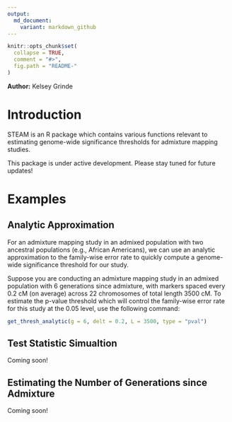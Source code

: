 ```yaml
---
output:
  md_document:
    variant: markdown_github
---
```


<!-- README.md is generated from README.Rmd. Please edit that file -->

```r
knitr::opts_chunk$set(
  collapse = TRUE,
  comment = "#>",
  fig.path = "README-"
)
```

**Author:** Kelsey Grinde

# Introduction

STEAM is an R package which contains various functions relevant to estimating genome-wide significance thresholds for admixture mapping studies. 

This package is under active development. Please stay tuned for future updates!

# Examples

## Analytic Approximation

For an admixture mapping study in an admixed population with two ancestral populations (e.g., African Americans), we can use an analytic approximation to the family-wise error rate to quickly compute a genome-wide significance threshold for our study. 

Suppose you are conducting an admixture mapping study in an admixed population with 6 generations since admixture, with markers spaced every 0.2 cM (on average) across 22 chromosomes of total length 3500 cM. To estimate the p-value threshold which will control the family-wise error rate for this study at the 0.05 level, use the following command:

```r
get_thresh_analytic(g = 6, delt = 0.2, L = 3500, type = "pval")
```

## Test Statistic Simualtion

Coming soon!

## Estimating the Number of Generations since Admixture

Coming soon!
